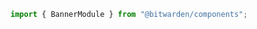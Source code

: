 

<Meta of={stories} />

```ts
import { BannerModule } from "@bitwarden/components";
```

<Title />
<Description />
<Primary />
<Controls />

## Types

Icons should remain consistent across these types. Do not change the icon without consulting
designers.

Use the following guidelines to help choose the correct type of banner.

### Premium

<Canvas of={stories.Premium} />

Used primarily to encourage user to upgrade to premium.

### Info

<Canvas of={stories.Info} />

Used to communicate release notes, server maintenance or other informative event.

### Warning

<Canvas of={stories.Warning} />

Used to alert the user of outdated info or versions.

### Danger

<Canvas of={stories.Danger} />

Rarely used, but may be used to alert users over critical messages or very outdated versions.

## Accessibility

Banners sets the `role="status"` and `aria-live="polite"` attributes to ensure screen readers
announce the content prior to the test of the page. This behaviour can be disabled by setting
`[useAlertRole]="false"`.
